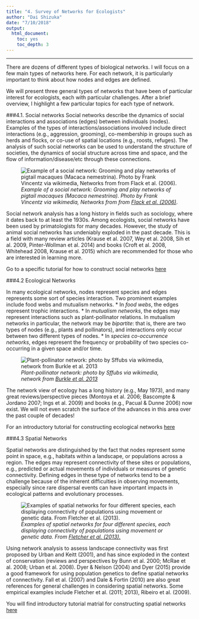 ```yaml
---
title: "4. Survey of Networks for Ecologists"
author: "Dai Shizuka"
date: "7/10/2018"
output: 
  html_document:
    toc: yes
    toc_depth: 3
---
```


--------------

There are dozens of different types of biological networks. I will focus on a few main types of networks here. For each network, it is particularly important to think about how nodes and edges are defined.

We will present three general types of networks that have been of particular interest for ecologists, each with particular challenges. After a brief overview, I highlight a few particular topics for each type of network.


###4.1. Social networks
Social networks describe the dynamics of social interactions and associations (edges) between individuals (nodes). Examples of the types of interactions/associations involved include direct interactions (e.g., aggression, grooming), co-membership in groups such as herds and flocks, or co-use of spatial locations (e.g., roosts, refuges). The analysis of such social networks can be used to understand the structure of societies, the dynamics of social structure across time and space, and the flow of information/disease/etc through these connections.

![*Example of a social network: Grooming and play networks of pigtail macaques (Macaca nemestrina). Photo by Frank Vincentz via wikimedia, Networks from from* [*Flack et al. (2006)*](https://www.nature.com/articles/nature04326).](https://www.dropbox.com/s/jec9dgm7npwgh1i/ASN_fig1.png?dl=1)

Social network analysis has a long history in fields such as sociology, where it dates back to at least the 1930s. Among ecologists, social networks have been used by primatologists for many decades. However, the study of animal social networks has undeniably exploded in the past decade. This is a field with many review articles (Krause et al. 2007, Wey et al. 2008, Sih et al. 2009, Pinter-Wollman et al. 2014) and books (Croft et al. 2008, Whitehead 2008, Krause et al. 2015) which are recommended for those who are interested in learning more.

Go to a specific tutorial for how to construct social networks [here](04.1_socialnetworks.html)


###4.2 Ecological Networks

In many ecological networks, nodes represent species and edges represents some sort of species interaction. Two prominent examples include food webs and mutualism networks. 
* In *food webs*, the edges represent trophic interactions. 
* In *mutualism networks*, the edges may represent interactions such as plant-pollinator relations. In mutualism networks in particular, the network may be *bipartite*: that is, there are two types of nodes (e.g., plants and pollinators), and interactions only occur between two different types of nodes.
* In *species co-occurrence networks*, edges represent the frequency or probability of two species co-occurring in a given space and/or time. 


![*Plant-pollinator network: photo by Sffubs via wikimedia, network from* [*Burkle et al. 2013*](http://science.sciencemag.org/content/339/6127/1611)](https://www.dropbox.com/s/wzx0xxm4n2yjayt/PlantPollinator.png?dl=1)

The network view of ecology has a long history (e.g., May 1973), and many great reviews/perspective pieces (Montoya et al. 2006; Bascompte & Jordano 2007; Ings et al. 2009) and books (e.g., Pacual & Dunne 2006) now exist. We will not even scratch the surface of the advances in this area over the past couple of decades!

For an introductory tutorial for constructing ecological networks [here](04.2_ecolnets.html)

###4.3 Spatial Networks

Spatial networks are distinguished by the fact that nodes represent some point in space, e.g., habitats within a landscape, or populations across a region. The edges may represent connectivity of these sites or populations, e.g., predicted or actual movements of individuals or measures of genetic connectivity. Defining edges in these type of networks tend to be a challenge because of the inherent difficulties in observing movements, especially since rare dispersal events can have important impacts in ecological patterns and evolutionary processes.

![*Examples of spatial networks for four different species, each displaying connectivity of populations using movement or genetic data. From* [*Fletcher et al. (2013).*](https://www.nature.com/articles/ncomms3572)](https://www.dropbox.com/s/64bycrkw6ll8arb/Fletcher2013.png?dl=1)

Using network analysis to assess landscape connectivity was first proposed by Urban and Keitt (2001), and has since exploded in the context of conservation (reviews and perspectives by Bunn et al. 2000; McRae et al. 2008; Urban et al. 2008). Dyer & Nelson (2004) and Dyer (2015) provide a good framework for using population genetics to define spatial networks of connectivity. Fall et al. (2007) and Dale & Fortin (2010) are also great references for general challenges in considering spatial networks. Some empirical examples include Fletcher et al. (2011; 2013), Ribeiro et al. (2009).

You will find introductory tutorial matrial for constructing spatial networks [here](04.3_spatialnets.html)
